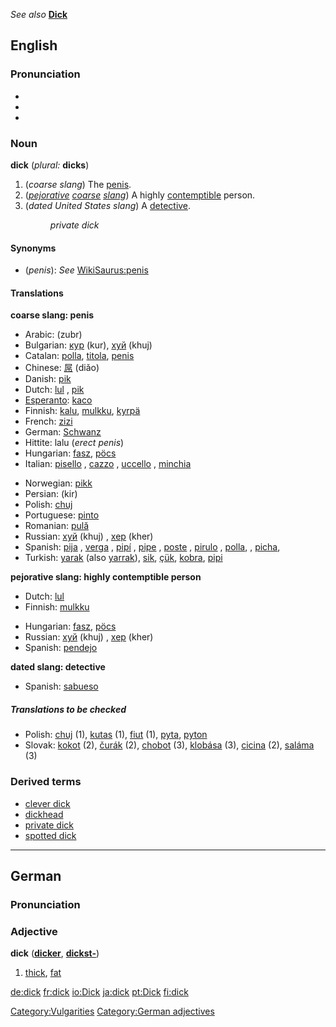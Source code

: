 ''See also'' '''[[Dick]]'''

==English==
===Pronunciation===
*{{AHD|dĭk}}
*{{IPA|/dɪk/}}
*{{SAMPA|/<tt>dIk</tt>/}}

===Noun===
'''dick''' (''plural:'' '''dicks''')

#(''coarse slang'') The [[penis]].
#(''[[pejorative]] [[coarse]] [[slang]]'') A highly [[contemptible]] person.
#(''dated United States slang'') A [[detective]].
#:''private dick''

====Synonyms====
*(''penis''): ''See'' [[WikiSaurus:penis]]

====Translations====

'''coarse slang: penis'''
<!--Note: put SLANG terms in this table, preferably coarse slang rather than taboo slang-->
{{top}}
*Arabic: {{ARchar|[[زبر]]}} (zubr) {{m}}
*Bulgarian: [[кур]] (kur), [[хуй]] (khuj)
*Catalan: [[polla]], [[titola]], [[penis]]
*Chinese: [[屌]] (diǎo)
*Danish: [[pik]]
*Dutch: [[lul]] {{m}}, [[pik]] {{m}}
*[[Esperanto]]: [[kaco]]
*Finnish: [[kalu]], [[mulkku]], [[kyrpä]]
*French: [[zizi]] {{m}}
*German: [[Schwanz]]
*Hittite: lalu {{n}} (''erect penis'')
*Hungarian: [[fasz]], [[pöcs]]
*Italian: [[pisello]] {{m}}, [[cazzo]] {{m}}, [[uccello]] {{m}}, [[minchia]] {{f}}
{{mid}}
*Norwegian: [[pikk]] {{m}}
*Persian: {{FAchar|[[کیر]]}} (kir)
*Polish: [[chuj]] {{m}}
*Portuguese: [[pinto]] {{m}}
*Romanian: [[pulă]] {{f}}
*Russian: [[хуй]] (khuj) {{m}}, [[хер]] (kher) {{m}}
*Spanish: [[pija]] {{f}}, [[verga]] {{f}}, [[pipí]] {{m}}, [[pipe]] {{m}}, [[poste]] {{m}}, [[pirulo]] {{m}}, [[polla]], {{f}}, [[picha]], {{f}}
*Turkish: [[yarak]] (also [[yarrak]]), [[sik]], [[çük]], [[kobra]], [[pipi]]
{{bottom}}

'''pejorative slang: highly contemptible person'''
<!--Note: put SLANG terms in this table-->
{{top}}
*Dutch: [[lul]] {{m}}
*Finnish: [[mulkku]]
{{mid}}
*Hungarian: [[fasz]], [[pöcs]]
*Russian: [[хуй]] (khuj) {{m}}, [[хер]] (kher) {{m}}
*Spanish: [[pendejo]] {{m}}
{{bottom}}

'''dated slang: detective'''
<!--Note: put SLANG terms in this table-->
{{top}}
{{mid}}
*Spanish: [[sabueso]] {{m}}
{{bottom}}

=====Translations to be checked=====
<!--Remove this section once all of the translations below have been moved into the tables above.-->
{{checktrans}}

*Polish: [[chuj]] (1), [[kutas]] (1), [[fiut]] (1), [[pyta]], [[pyton]]
*Slovak: [[kokot]] (2), [[čurák]] (2), [[chobot]] (3), [[klobása]] (3), [[cicina]] (2), [[saláma]] (3)

[[Category:Vulgarities]]

===Derived terms===
*[[clever dick]]<!--derived from Dick or dick?-->
*[[dickhead]]
*[[private dick]]
*[[spotted dick]]<!--derived from Dick or dick?-->


----

==German==
===Pronunciation===
{{IPA|/dɪk/}}

===Adjective===
'''dick''' ('''[[dicker]]''', '''[[dickst-]]''')

#[[thick]], [[fat]]

[[Category:German adjectives]]

[[de:dick]]
[[fr:dick]]
[[io:Dick]]
[[ja:dick]]
[[pt:Dick]]
[[fi:dick]]